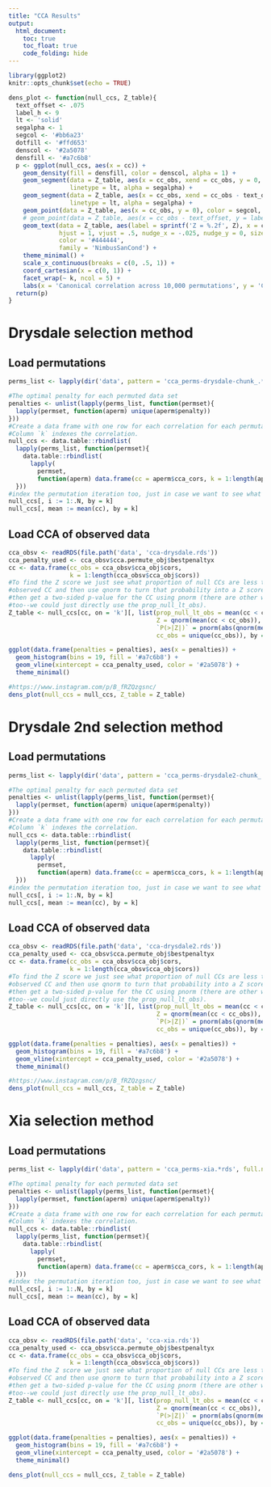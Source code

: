 ```yaml
---
title: "CCA Results"
output:
  html_document:
    toc: true
    toc_float: true
    code_folding: hide
---
```


```r
library(ggplot2)
knitr::opts_chunk$set(echo = TRUE)

dens_plot <- function(null_ccs, Z_table){
  text_offset <- .075
  label_h <- 9
  lt <- 'solid'
  segalpha <- 1
  segcol <- '#bb6a23'
  dotfill <- '#ffd653'
  denscol <- '#2a5078'
  densfill <- '#a7c6b8'
  p <- ggplot(null_ccs, aes(x = cc)) +
    geom_density(fill = densfill, color = denscol, alpha = 1) + 
    geom_segment(data = Z_table, aes(x = cc_obs, xend = cc_obs, y = 0, yend = label_h), color = segcol,
                 linetype = lt, alpha = segalpha) +
    geom_segment(data = Z_table, aes(x = cc_obs, xend = cc_obs - text_offset, y = label_h, yend = label_h), color = segcol,
                 linetype = lt, alpha = segalpha) +
    geom_point(data = Z_table, aes(x = cc_obs, y = 0), color = segcol, fill = dotfill, shape = 21, size = 2.5) + 
    # geom_point(data = Z_table, aes(x = cc_obs - text_offset, y = label_h), color = '#2a5078', shape = 18) + 
    geom_text(data = Z_table, aes(label = sprintf('Z = %.2f', Z), x = cc_obs - text_offset, y = label_h), 
              hjust = 1, vjust = .5, nudge_x = -.025, nudge_y = 0, size = 3,
              color = '#444444',
              family = 'NimbusSanCond') + 
    theme_minimal() + 
    scale_x_continuous(breaks = c(0, .5, 1)) + 
    coord_cartesian(x = c(0, 1)) + 
    facet_wrap(~ k, ncol = 5) + 
    labs(x = 'Canonical correlation across 10,000 permutations', y = 'Canonical variate number')
  return(p)
}

```

# Drysdale selection method

## Load permutations

```r
perms_list <- lapply(dir('data', pattern = 'cca_perms-drysdale-chunk_.*rds', full.names = TRUE), readRDS)

#The optimal penalty for each permuted data set
penalties <- unlist(lapply(perms_list, function(permset){
  lapply(permset, function(aperm) unique(aperm$penalty))
}))
#Create a data frame with one row for each correlation for each permutation.
#Column `k` indexes the correlation.
null_ccs <- data.table::rbindlist(
  lapply(perms_list, function(permset){
    data.table::rbindlist(
      lapply(
        permset, 
        function(aperm) data.frame(cc = aperm$cca_cors, k = 1:length(aperm$cca_cors))))
  }))
#index the permutation iteration too, just in case we want to see what penalty was used.
null_ccs[, i := 1:.N, by = k]
null_ccs[, mean := mean(cc), by = k]
```

## Load CCA of observed data

```r
cca_obsv <- readRDS(file.path('data', 'cca-drysdale.rds'))
cca_penalty_used <- cca_obsv$cca.permute_obj$bestpenaltyx
cc <- data.frame(cc_obs = cca_obsv$cca_obj$cors, 
                 k = 1:length(cca_obsv$cca_obj$cors))
#To find the Z score we just see what proportion of null CCs are less than the
#observed CC and then use qnorm to turn that probability into a Z score. We can
#then get a two-sided p-value for the CC using pnorm (there are other ways
#too--we could just directly use the prop_null_lt_obs).
Z_table <- null_ccs[cc, on = 'k'][, list(prop_null_lt_obs = mean(cc < cc_obs),
                                         Z = qnorm(mean(cc < cc_obs)),
                                         `P(>|Z|)` = pnorm(abs(qnorm(mean(cc < cc_obs))), lower.tail = F)*2,
                                         cc_obs = unique(cc_obs)), by = k]
```

```r
ggplot(data.frame(penalties = penalties), aes(x = penalties)) + 
  geom_histogram(bins = 19, fill = '#a7c6b8') + 
  geom_vline(xintercept = cca_penalty_used, color = '#2a5078') + 
  theme_minimal()
```

```r
#https://www.instagram.com/p/B_fRZQzgsnc/
dens_plot(null_ccs = null_ccs, Z_table = Z_table)
```

# Drysdale 2nd selection method

## Load permutations

```r
perms_list <- lapply(dir('data', pattern = 'cca_perms-drysdale2-chunk_.*rds', full.names = TRUE), readRDS)

#The optimal penalty for each permuted data set
penalties <- unlist(lapply(perms_list, function(permset){
  lapply(permset, function(aperm) unique(aperm$penalty))
}))
#Create a data frame with one row for each correlation for each permutation.
#Column `k` indexes the correlation.
null_ccs <- data.table::rbindlist(
  lapply(perms_list, function(permset){
    data.table::rbindlist(
      lapply(
        permset, 
        function(aperm) data.frame(cc = aperm$cca_cors, k = 1:length(aperm$cca_cors))))
  }))
#index the permutation iteration too, just in case we want to see what penalty was used.
null_ccs[, i := 1:.N, by = k]
null_ccs[, mean := mean(cc), by = k]
```

## Load CCA of observed data

```r
cca_obsv <- readRDS(file.path('data', 'cca-drysdale2.rds'))
cca_penalty_used <- cca_obsv$cca.permute_obj$bestpenaltyx
cc <- data.frame(cc_obs = cca_obsv$cca_obj$cors, 
                 k = 1:length(cca_obsv$cca_obj$cors))
#To find the Z score we just see what proportion of null CCs are less than the
#observed CC and then use qnorm to turn that probability into a Z score. We can
#then get a two-sided p-value for the CC using pnorm (there are other ways
#too--we could just directly use the prop_null_lt_obs).
Z_table <- null_ccs[cc, on = 'k'][, list(prop_null_lt_obs = mean(cc < cc_obs),
                                         Z = qnorm(mean(cc < cc_obs)),
                                         `P(>|Z|)` = pnorm(abs(qnorm(mean(cc < cc_obs))), lower.tail = F)*2,
                                         cc_obs = unique(cc_obs)), by = k]
```

```r
ggplot(data.frame(penalties = penalties), aes(x = penalties)) + 
  geom_histogram(bins = 19, fill = '#a7c6b8') + 
  geom_vline(xintercept = cca_penalty_used, color = '#2a5078') + 
  theme_minimal()
```

```r
#https://www.instagram.com/p/B_fRZQzgsnc/
dens_plot(null_ccs = null_ccs, Z_table = Z_table)
```


# Xia selection method

## Load permutations

```r
perms_list <- lapply(dir('data', pattern = 'cca_perms-xia.*rds', full.names = TRUE), readRDS)

#The optimal penalty for each permuted data set
penalties <- unlist(lapply(perms_list, function(permset){
  lapply(permset, function(aperm) unique(aperm$penalty))
}))
#Create a data frame with one row for each correlation for each permutation.
#Column `k` indexes the correlation.
null_ccs <- data.table::rbindlist(
  lapply(perms_list, function(permset){
    data.table::rbindlist(
      lapply(
        permset, 
        function(aperm) data.frame(cc = aperm$cca_cors, k = 1:length(aperm$cca_cors))))
  }))
#index the permutation iteration too, just in case we want to see what penalty was used.
null_ccs[, i := 1:.N, by = k]
null_ccs[, mean := mean(cc), by = k]
```

## Load CCA of observed data

```r
cca_obsv <- readRDS(file.path('data', 'cca-xia.rds'))
cca_penalty_used <- cca_obsv$cca.permute_obj$bestpenaltyx
cc <- data.frame(cc_obs = cca_obsv$cca_obj$cors, 
                 k = 1:length(cca_obsv$cca_obj$cors))
#To find the Z score we just see what proportion of null CCs are less than the
#observed CC and then use qnorm to turn that probability into a Z score. We can
#then get a two-sided p-value for the CC using pnorm (there are other ways
#too--we could just directly use the prop_null_lt_obs).
Z_table <- null_ccs[cc, on = 'k'][, list(prop_null_lt_obs = mean(cc < cc_obs),
                                         Z = qnorm(mean(cc < cc_obs)),
                                         `P(>|Z|)` = pnorm(abs(qnorm(mean(cc < cc_obs))), lower.tail = F)*2,
                                         cc_obs = unique(cc_obs)), by = k]
```

```r
ggplot(data.frame(penalties = penalties), aes(x = penalties)) + 
  geom_histogram(bins = 19, fill = '#a7c6b8') + 
  geom_vline(xintercept = cca_penalty_used, color = '#2a5078') + 
  theme_minimal()
```

```r
dens_plot(null_ccs = null_ccs, Z_table = Z_table)
```